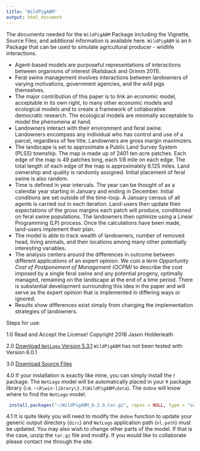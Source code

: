 ```yaml
---
title: "WildPigABM"
output: html_document
---
```

The documents needed for the `WildPigABM` Package including the Vignette, Source Files, and additional information is available here. `WildPigABM` is an `R` Package that can be used to simulate agricultural producer - wildlife interactions. 

* Agent-based models are purposeful representations of interactions between organisms of interest (Railsback and Grimm 2011).
* Feral swine management involves interactions between landowners of varying motivations, government agencies, and the wild pigs themselves. 
* The major contribution of this paper is to link an economic model, acceptable in its own right, to many other economic models and ecological models and to create a framework of collaborative democratic research. The ecological models are minimally acceptable to model the phenomena at hand.
* Landowners interact with their environment and feral swine. Landowners encompass any individual who has control and use of a parcel, regardless of fee title. Landowners are gross margin maximizers. 
* The landscape is set to approximate a Public Land Survey System (PLSS) township. The map is made up of 2401 ten acre patches. Each edge of the map is 49 patches long, each 1/8 mile on each edge. The total length of each edge of the map is approximately 6.125 miles. Land ownership and quality is randomly assigned. Initial placement of feral swine is also random.
* Time is defined in year intervals. The year can be thought of as a calendar year starting in January and ending in December. Initial conditions are set outside of the time-loop. A January census of all agents is carried out in each iteration. Land-users then update their expectations of the gross margins each patch will produce, conditioned on feral swine populations. The landowners then optimize using a Linear Programming (LP) process. Once the calculations have been made, land-users implement their plan.
* The model is able to track wealth of landowners, number of removed head, living animals, and their locations among many other potentially interesting variables. 
* The analysis centers around the differences in outcome between different applications of an expert opinion. We coin a term _Opportunity Cost of Postponement of Management (OCPM)_ to describe the cost imposed by a single feral swine and any potential progeny, optimally managed, remaining on the landscape at the end of a time period. There is substantial development surrounding this idea in the paper and will serve as the expert opinion that is implemented in differing ways or ignored.
* Results show differences exist simply from changing the implementation strategies of landowners. 


Steps for use:

1.0 Read and Accept the License! Copyright 2016 Jason Holderieath

2.0 [Download `NetLogo` Version 5.3.1](https://ccl.northwestern.edu/netlogo/download.shtml)
`WildPigABM` has not been tested with Version 6.0.1

3.0 [Download Source Files](https://github.com/jholderieath/website/raw/master/WildPigABM_0.2.9.tar.gz)

4.0 If your installation is exactly like mine, you can simply install the r package. The `NetLogo` model will be automatically placed in your `R` package library (i.e. `~\R\win-library\3.3\WildPigABM\data`). The `doOne` will know where to find the `NetLogo` model. 
```r
 install.packages("~/WildPigABM_0.2.9.tar.gz", repos = NULL, type = "source")
```

4.1  It is quite likely you will need to modify the `doOne` function to update your generic output directory (`dirc`) and `NetLogo` application path (`nl.path`) must be updated. You may also wish to change other parts of the model. If that is the case, unzip the `tar.gz` file and modify. If you would like to collaborate please contact me through the site.
